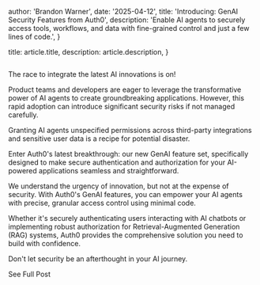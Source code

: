 
  author: 'Brandon Warner',
  date: '2025-04-12',
  title: 'Introducing: GenAI Security Features from Auth0',
  description:
    'Enable AI agents to securely access tools, workflows, and data with fine-grained control and just a few lines of code.',
}

  title: article.title,
  description: article.description,
}


<Image src={authForGenAI} alt="" />

The race to integrate the latest AI innovations is on!

Product teams and developers are eager to leverage the transformative power of AI agents to create groundbreaking applications. However, this rapid adoption can introduce significant security risks if not managed carefully.

Granting AI agents unspecified permissions across third-party integrations and sensitive user data is a recipe for potential disaster.

Enter Auth0's latest breakthrough: our new GenAI feature set, specifically designed to make secure authentication and authorization for your AI-powered applications seamless and straightforward.

We understand the urgency of innovation, but not at the expense of security. With Auth0's GenAI features, you can empower your AI agents with precise, granular access control using minimal code.

Whether it's securely authenticating users interacting with AI chatbots or implementing robust authorization for Retrieval-Augmented Generation (RAG) systems, Auth0 provides the comprehensive solution you need to build with confidence.

Don't let security be an afterthought in your AI journey.

<Link href="https://www.linkedin.com/feed/update/urn:li:activity:7315465256120590336/">
  See Full Post
</Link>
